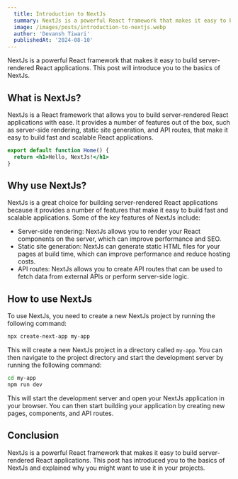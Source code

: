 ```yaml
---
  title: Introduction to NextJs
  summary: NextJs is a powerful React framework that makes it easy to build server-rendered React applications. This post will introduce you to the basics of NextJs.
  image: /images/posts/introduction-to-nextjs.webp
  author: 'Devansh Tiwari'
  publishedAt: '2024-08-10'
---
```


NextJs is a powerful React framework that makes it easy to build server-rendered
React applications. This post will introduce you to the basics of NextJs.

## What is NextJs?

NextJs is a React framework that allows you to build server-rendered React
applications with ease. It provides a number of features out of the box, such as
server-side rendering, static site generation, and API routes, that make it easy
to build fast and scalable React applications.

```jsx
export default function Home() {
  return <h1>Hello, NextJs!</h1>
}
```

## Why use NextJs?

NextJs is a great choice for building server-rendered React applications because
it provides a number of features that make it easy to build fast and scalable
applications. Some of the key features of NextJs include:

- Server-side rendering: NextJs allows you to render your React components on
  the server, which can improve performance and SEO.
- Static site generation: NextJs can generate static HTML files for your pages
  at build time, which can improve performance and reduce hosting costs.
- API routes: NextJs allows you to create API routes that can be used to fetch
  data from external APIs or perform server-side logic.

## How to use NextJs

To use NextJs, you need to create a new NextJs project by running the following
command:

```bash
npx create-next-app my-app
```

This will create a new NextJs project in a directory called `my-app`. You can
then navigate to the project directory and start the development server by
running the following command:

```bash
cd my-app
npm run dev
```

This will start the development server and open your NextJs application in your
browser. You can then start building your application by creating new pages,
components, and API routes.

## Conclusion

NextJs is a powerful React framework that makes it easy to build server-rendered
React applications. This post has introduced you to the basics of NextJs and
explained why you might want to use it in your projects.